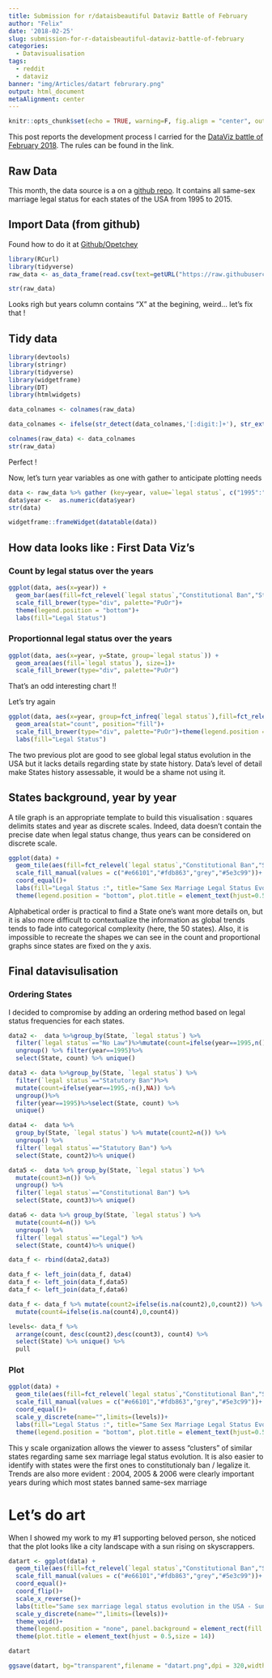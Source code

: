 ```yaml
---
title: Submission for r/dataisbeautiful Dataviz Battle of February
author: "Felix"
date: '2018-02-25'
slug: submission-for-r-dataisbeautiful-dataviz-battle-of-february
categories:
  - Datavisualisation
tags:
  - reddit
  - dataviz
banner: "img/Articles/datart februrary.png"
output: html_document
metaAlignment: center
---
```


```r
knitr::opts_chunk$set(echo = TRUE, warning=F, fig.align = "center", out.width = "90%", message=F)
```

This post reports the development process I carried for the [DataViz battle of February 2018](https://www.reddit.com/r/dataisbeautiful/comments/7vegvf/battle_dataviz_battle_for_the_month_of_february/?ref=share&ref_source=link). The rules can be found in the link.

## Raw Data


This month, the data source is a on a [github repo]("https://raw.githubusercontent.com/zonination/samesmarriage/master/ssm.csv"). It contains all same-sex marriage legal status for each states of the USA from 1995 to 2015.

## Import Data (from github)

Found how to do it at [Github/Opetchey](https://github.com/opetchey/RREEBES/wiki/Reading-data-and-code-from-an-online-github-repository)

```r
library(RCurl)
library(tidyverse)
raw_data <- as_data_frame(read.csv(text=getURL("https://raw.githubusercontent.com/zonination/samesmarriage/master/ssm.csv")))

str(raw_data) 
```
Looks righ but years column contains "X" at the begining, weird... let's fix that !

## Tidy data
```r
library(devtools)
library(stringr)
library(tidyverse)
library(widgetframe)
library(DT)
library(htmlwidgets)

data_colnames <- colnames(raw_data)

data_colnames <- ifelse(str_detect(data_colnames,'[:digit:]+'), str_extract(data_colnames,"[:digit:]+"), data_colnames)

colnames(raw_data) <- data_colnames
str(raw_data)
```
Perfect !


Now, let's turn year variables as one with gather to anticipate plotting needs
```r
data <- raw_data %>% gather (key=year, value=`legal status`, c("1995":"2015"))
data$year <-  as.numeric(data$year)
str(data)

widgetframe::frameWidget(datatable(data))

```


## How data looks like : First Data Viz's
### Count by legal status over the years

```r
ggplot(data, aes(x=year)) + 
  geom_bar(aes(fill=fct_relevel(`legal status`,"Constitutional Ban","Statutory Ban","No Law", "Legal")))+
  scale_fill_brewer(type="div", palette="PuOr")+
  theme(legend.position = "bottom")+
  labs(fill="Legal Status")
```

### Proportionnal legal status over the years

```r

ggplot(data, aes(x=year, y=State, group=`legal status`)) + 
  geom_area(aes(fill=`legal status`), size=1)+
  scale_fill_brewer(type="div", palette="PuOr")


```
That's an odd interesting chart !!

Let's try again
```r
ggplot(data, aes(x=year, group=fct_infreq(`legal status`),fill=fct_relevel(`legal status`,"Constitutional Ban","Statutory Ban","No Law", "Legal"))) + 
  geom_area(stat="count", position="fill")+
  scale_fill_brewer(type="div", palette="PuOr")+theme(legend.position = "bottom")+
  labs(fill="Legal Status")
```

The two previous plot are good to see global legal status evolution in the USA but it lacks details regarding state by state history. Data's level of detail make States history assessable, it would be a shame not using it.

## States background, year by year

A tile graph is an appropriate template to build this visualisation : squares delimits states and year as discrete scales. Indeed, data doesn't contain the precise date when legal status change, thus years can be considered on discrete scale.
```r
ggplot(data) + 
  geom_tile(aes(fill=fct_relevel(`legal status`,"Constitutional Ban","Statutory Ban","No Law", "Legal"),x=year, y=State),color="white", size=0.8)+
  scale_fill_manual(values = c("#e66101","#fdb863","grey","#5e3c99"))+
  coord_equal()+
  labs(fill="Legal Status :", title="Same Sex Marriage Legal Status Evolution in USA since 1995")+
  theme(legend.position = "bottom", plot.title = element_text(hjust=0.5),panel.background = element_blank())
```
Alphabetical order is practical to find a State one's want more details on, but it is also more difficult to contextualize the information as global trends tends to fade into categorical complexity (here, the 50 states). Also, it is impossible to recreate the shapes we can see in the count and proportional graphs since states are fixed on the y axis.

## Final datavisulisation
### Ordering States
I decided to compromise by adding an ordering method based on legal status frequencies for each states.
```r
data2 <-  data %>%group_by(State, `legal status`) %>% 
  filter(`legal status`=="No Law")%>%mutate(count=ifelse(year==1995,n(),NA)) %>% 
  ungroup() %>% filter(year==1995)%>%
  select(State, count) %>% unique()

data3 <- data %>%group_by(State, `legal status`) %>% 
  filter(`legal status`=="Statutory Ban")%>%
  mutate(count=ifelse(year==1995,-n(),NA)) %>% 
  ungroup()%>% 
  filter(year==1995)%>%select(State, count) %>% 
  unique()

data4 <-  data %>% 
  group_by(State, `legal status`) %>% mutate(count2=n()) %>% 
  ungroup() %>% 
  filter(`legal status`=="Statutory Ban") %>% 
  select(State, count2)%>% unique()

data5 <-  data %>% group_by(State, `legal status`) %>% 
  mutate(count3=n()) %>% 
  ungroup() %>% 
  filter(`legal status`=="Constitutional Ban") %>% 
  select(State, count3)%>% unique()

data6 <- data %>% group_by(State, `legal status`) %>% 
  mutate(count4=n()) %>% 
  ungroup() %>% 
  filter(`legal status`=="Legal") %>% 
  select(State, count4)%>% unique()

data_f <- rbind(data2,data3)

data_f <- left_join(data_f, data4)
data_f <- left_join(data_f,data5)
data_f <- left_join(data_f,data6)

data_f <- data_f %>% mutate(count2=ifelse(is.na(count2),0,count2)) %>% mutate(count3=ifelse(is.na(count3),0,count3))%>% 
  mutate(count4=ifelse(is.na(count4),0,count4))

levels<- data_f %>% 
  arrange(count, desc(count2),desc(count3), count4) %>% 
  select(State) %>% unique() %>% 
  pull
```

### Plot

```r
ggplot(data) + 
  geom_tile(aes(fill=fct_relevel(`legal status`,"Constitutional Ban","Statutory Ban","No Law", "Legal"),x=year, y=State),color="white", size=0.8)+
  scale_fill_manual(values = c("#e66101","#fdb863","grey","#5e3c99"))+
  coord_equal()+
  scale_y_discrete(name="",limits=(levels))+
  labs(fill="Legal Status :", title="Same Sex Marriage Legal Status Evolution in USA since 1995")+
  theme(legend.position = "bottom", plot.title = element_text(hjust=0.5),panel.background = element_blank())
```

This y scale organization allows the viewer to assess "clusters" of similar states regarding same sex marriage legal status evolution. It is also easier to identify with states were the first ones to constitutionaly ban / legalize it. Trends are also more evident : 2004, 2005 & 2006 were clearly important years during which most states banned same-sex marriage



# Let's do art
When I showed my work to my #1 supporting beloved person, she noticed that the plot looks like a city landscape with a sun rising on skyscrappers.
```r
datart <- ggplot(data) + 
  geom_tile(aes(fill=fct_relevel(`legal status`,"Constitutional Ban","Statutory Ban","No Law", "Legal"),x=year, y=State), position="jitter", height=1.2, width=3.5)+
  scale_fill_manual(values = c("#e66101","#fdb863","grey","#5e3c99"))+
  coord_equal()+
  coord_flip()+
  scale_x_reverse()+
  labs(title="Same sex marriage legal status evolution in the USA - Sunrise")+
  scale_y_discrete(name="",limits=(levels))+
  theme_void()+
  theme(legend.position = "none", panel.background = element_rect(fill = "transparent", colour = NA), plot.background = element_rect(fill = "transparent", colour = NA))+
  theme(plot.title = element_text(hjust = 0.5,size = 14))

datart

```

```r
ggsave(datart, bg="transparent",filename = "datart.png",dpi = 320,width = 12)
```

